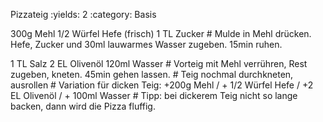 Pizzateig
:yields: 2
:category: Basis

300g Mehl
1/2 Würfel Hefe (frisch)
1 TL Zucker
# Mulde in Mehl drücken. Hefe, Zucker und 30ml lauwarmes Wasser zugeben. 15min ruhen.

1 TL Salz
2 EL Olivenöl
120ml Wasser
# Vorteig mit Mehl verrühren, Rest zugeben, kneten. 45min gehen lassen.
# Teig nochmal durchkneten, ausrollen
# Variation für dicken Teig: +200g Mehl / + 1/2 Würfel Hefe / +2 EL Olivenöl / + 100ml Wasser
# Tipp: bei dickerem Teig nicht so lange backen, dann wird die Pizza fluffig.
